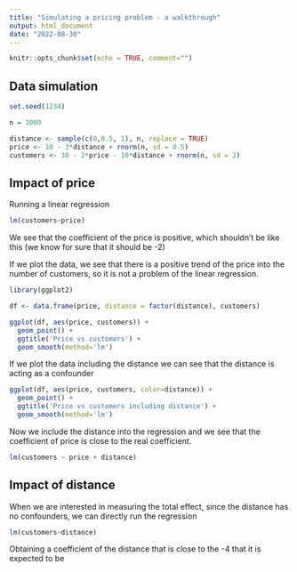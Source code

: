 ```yaml
---
title: "Simulating a pricing problem - a walkthrough"
output: html_document
date: "2022-08-30"
---
```


```r
knitr::opts_chunk$set(echo = TRUE, comment="")
```

## Data simulation

```r
set.seed(1234)

n = 1000

distance <- sample(c(0,0.5, 1), n, replace = TRUE)
price <- 10 - 3*distance + rnorm(n, sd = 0.5)
customers <- 30 - 2*price - 10*distance + rnorm(n, sd = 2)
```

## Impact of price

Running a linear regression
```r
lm(customers~price)
```
We see that the coefficient of the price is positive, which shouldn't be like this (we know for sure that it should be -2)

If we plot the data, we see that there is a positive trend of the price into the number of customers, so it is not a problem of the linear regression.
```r
library(ggplot2)

df <- data.frame(price, distance = factor(distance), customers)

ggplot(df, aes(price, customers)) +
  geom_point() +
  ggtitle('Price vs customers') +
  geom_smooth(method='lm')
```

If we plot the data including the distance we can see that the distance is acting as a confounder

```r
ggplot(df, aes(price, customers, color=distance)) +
  geom_point() +
  ggtitle('Price vs customers including distance') +
  geom_smooth(method='lm')
```

Now we include the distance into the regression and we see that the coefficient of price is close to the real coefficient.

```r
lm(customers ~ price + distance)
```

## Impact of distance

When we are interested in measuring the total effect, since the distance has no confounders, we can directly run the regression

```r
lm(customers~distance)
```

Obtaining a coefficient of the distance that is close to the -4 that it is expected to be